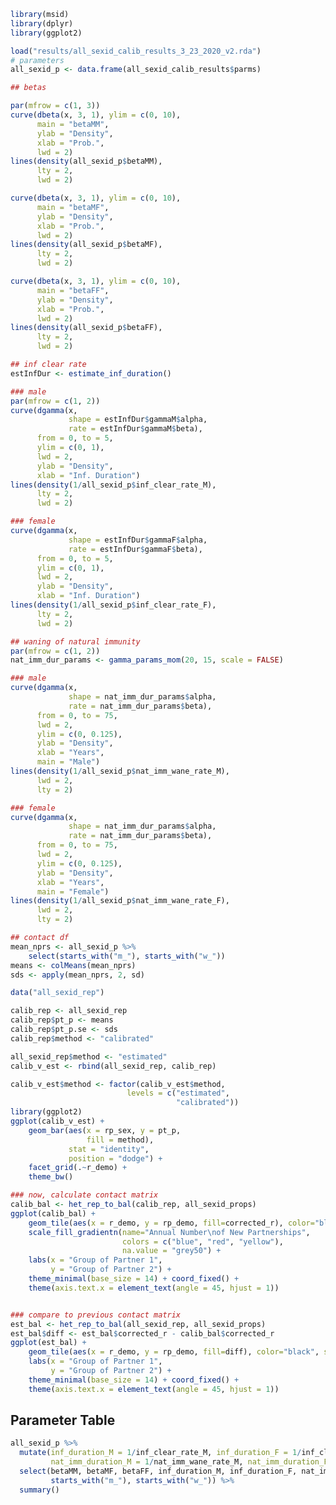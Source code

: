 ```r
library(msid)
library(dplyr)
library(ggplot2)

load("results/all_sexid_calib_results_3_23_2020_v2.rda")
# parameters
all_sexid_p <- data.frame(all_sexid_calib_results$parms)

## betas

par(mfrow = c(1, 3))
curve(dbeta(x, 3, 1), ylim = c(0, 10),
      main = "betaMM",
      ylab = "Density",
      xlab = "Prob.",
      lwd = 2)
lines(density(all_sexid_p$betaMM),
      lty = 2,
      lwd = 2)

curve(dbeta(x, 3, 1), ylim = c(0, 10),
      main = "betaMF",
      ylab = "Density",
      xlab = "Prob.",
      lwd = 2)
lines(density(all_sexid_p$betaMF),
      lty = 2,
      lwd = 2)

curve(dbeta(x, 3, 1), ylim = c(0, 10),
      main = "betaFF",
      ylab = "Density",
      xlab = "Prob.",
      lwd = 2)
lines(density(all_sexid_p$betaFF),
      lty = 2,
      lwd = 2)

## inf clear rate
estInfDur <- estimate_inf_duration()

### male
par(mfrow = c(1, 2))
curve(dgamma(x,
             shape = estInfDur$gammaM$alpha,
             rate = estInfDur$gammaM$beta),
      from = 0, to = 5,
      ylim = c(0, 1),
      lwd = 2,
      ylab = "Density",
      xlab = "Inf. Duration")
lines(density(1/all_sexid_p$inf_clear_rate_M),
      lty = 2,
      lwd = 2)

### female
curve(dgamma(x,
             shape = estInfDur$gammaF$alpha,
             rate = estInfDur$gammaF$beta),
      from = 0, to = 5,
      ylim = c(0, 1),
      lwd = 2,
      ylab = "Density",
      xlab = "Inf. Duration")
lines(density(1/all_sexid_p$inf_clear_rate_F),
      lty = 2,
      lwd = 2)

## waning of natural immunity
par(mfrow = c(1, 2))
nat_imm_dur_params <- gamma_params_mom(20, 15, scale = FALSE)

### male
curve(dgamma(x,
             shape = nat_imm_dur_params$alpha,
             rate = nat_imm_dur_params$beta),
      from = 0, to = 75,
      lwd = 2,
      ylim = c(0, 0.125),
      ylab = "Density",
      xlab = "Years",
      main = "Male")
lines(density(1/all_sexid_p$nat_imm_wane_rate_M),
      lwd = 2,
      lty = 2)

### female
curve(dgamma(x,
             shape = nat_imm_dur_params$alpha,
             rate = nat_imm_dur_params$beta),
      from = 0, to = 75,
      lwd = 2,
      ylim = c(0, 0.125),
      ylab = "Density",
      xlab = "Years",
      main = "Female")
lines(density(1/all_sexid_p$nat_imm_wane_rate_F),
      lwd = 2,
      lty = 2)

## contact df
mean_nprs <- all_sexid_p %>%
    select(starts_with("m_"), starts_with("w_"))
means <- colMeans(mean_nprs)
sds <- apply(mean_nprs, 2, sd)
```



```r
data("all_sexid_rep")

calib_rep <- all_sexid_rep
calib_rep$pt_p <- means
calib_rep$pt_p.se <- sds
calib_rep$method <- "calibrated"

all_sexid_rep$method <- "estimated"
calib_v_est <- rbind(all_sexid_rep, calib_rep)

calib_v_est$method <- factor(calib_v_est$method,
                          levels = c("estimated",
                                     "calibrated"))
library(ggplot2)
ggplot(calib_v_est) +
    geom_bar(aes(x = rp_sex, y = pt_p,
                 fill = method),
             stat = "identity",
             position = "dodge") +
    facet_grid(.~r_demo) +
    theme_bw()

### now, calculate contact matrix
calib_bal <- het_rep_to_bal(calib_rep, all_sexid_props)
ggplot(calib_bal) +
    geom_tile(aes(x = r_demo, y = rp_demo, fill=corrected_r), color="black", size = 0.2) +
    scale_fill_gradientn(name="Annual Number\nof New Partnerships",
                         colors = c("blue", "red", "yellow"),
                         na.value = "grey50") +
    labs(x = "Group of Partner 1",
         y = "Group of Partner 2") +
    theme_minimal(base_size = 14) + coord_fixed() +
    theme(axis.text.x = element_text(angle = 45, hjust = 1))


### compare to previous contact matrix
est_bal <- het_rep_to_bal(all_sexid_rep, all_sexid_props)
est_bal$diff <- est_bal$corrected_r - calib_bal$corrected_r
ggplot(est_bal) +
    geom_tile(aes(x = r_demo, y = rp_demo, fill=diff), color="black", size = 0.2) +
    labs(x = "Group of Partner 1",
         y = "Group of Partner 2") +
    theme_minimal(base_size = 14) + coord_fixed() +
    theme(axis.text.x = element_text(angle = 45, hjust = 1))
```

## Parameter Table

```r
all_sexid_p %>%
  mutate(inf_duration_M = 1/inf_clear_rate_M, inf_duration_F = 1/inf_clear_rate_F,
         nat_imm_duration_M = 1/nat_imm_wane_rate_M, nat_imm_duration_F = 1/nat_imm_wane_rate_F) %>%
  select(betaMM, betaMF, betaFF, inf_duration_M, inf_duration_F, nat_imm_duration_M, nat_imm_duration_F,
         starts_with("m_"), starts_with("w_")) %>%
  summary()
```
